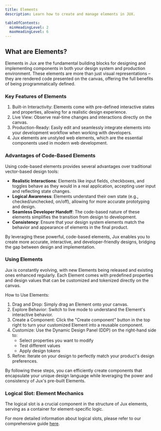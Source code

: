 ```yaml
---
title: Elements
description: Learn how to create and manage elements in JUX.

tableOfContents:
  minHeadingLevel: 2
  maxHeadingLevel: 6
---
```


## What are Elements?

Elements in Jux are the fundamental building blocks for designing and implementing components in both your design system and production environment. These elements are more than just visual representations – they are rendered code presented on the canvas, offering the full benefits of being programmatically defined.

### Key Features of Elements

1. Built-in Interactivity: Elements come with pre-defined interactive states and properties, allowing for a realistic design experience.
2. Live View: Observe real-time changes and interactions directly on the canvas.
3. Production-Ready: Easily edit and seamlessly integrate elements into your development workflow when working with developers.
4. Jux elements are unstyled web elements, which are the essential components used in modern web development.

### Advantages of Code-Based Elements
Using code-based elements provides several advantages over traditional vector-based design tools:

- **Realistic Interactions**: Elements like input fields, checkboxes, and toggles behave as they would in a real application, accepting user input and reflecting state changes.
- **Logical Awareness**: Elements understand their own state (e.g., checked/unchecked, on/off), allowing for more accurate prototyping and design.
- **Seamless Developer Handoff**: The code-based nature of these elements simplifies the transition from design to development.
- **Consistency**: Ensure that your design system elements match the behavior and appearance of elements in the final product.

By leveraging these powerful, code-based elements, Jux enables you to create more accurate, interactive, and developer-friendly designs, bridging the gap between design and implementation.

### Using Elements

Jux is constantly evolving, with new Elements being released and existing ones enhanced regularly. Each Element comes with predefined properties and design values that can be customized and tokenized directly on the canvas.

How to Use Elements:

1. Drag and Drop: Simply drag an Element onto your canvas.
2. Explore Behavior: Switch to live mode to understand the Element's interactive behavior.
3. Create a Component: Click the "Create component" button in the top right to turn your customized Element into a reusable component.
4. Customize: Use the Dynamic Design Panel (DDP) on the right-hand side to:
    - Select properties you want to modify
    - Test different values
    - Apply design tokens
5. Refine: Iterate on your design to perfectly match your product's design preferences.

By following these steps, you can efficiently create components that encapsulate your unique design language while leveraging the power and consistency of Jux's pre-built Elements.

### Logical Slot: Element Mechanics

The logical slot is a crucial component in the structure of Jux elements, serving as a container for element-specific logic.

For more detailed information about logical slots, please refer to our comprehensive guide [here](/editor/elements/logical-slots).